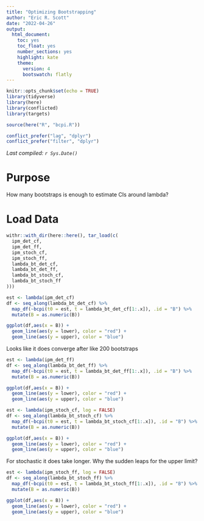 ```yaml
---
title: "Optimizing Bootstrapping"
author: "Eric R. Scott"
date: "2022-04-26"
output: 
  html_document: 
    toc: yes
    toc_float: yes
    number_sections: yes
    highlight: kate
    theme:
      version: 4
      bootswatch: flatly
---
```


```r
knitr::opts_chunk$set(echo = TRUE)
library(tidyverse)
library(here)
library(conflicted)
library(targets)

source(here("R", "bcpi.R"))

conflict_prefer("lag", "dplyr")
conflict_prefer("filter", "dplyr")
```

*Last compiled: `r Sys.Date()`*

# Purpose

How many bootstraps is enough to estimate CIs around lambda?

# Load Data

```r
withr::with_dir(here::here(), tar_load(c(
  ipm_det_cf,
  ipm_det_ff,
  ipm_stoch_cf,
  ipm_stoch_ff,
  lambda_bt_det_cf,
  lambda_bt_det_ff,
  lambda_bt_stoch_cf,
  lambda_bt_stoch_ff
)))

```

```r
est <- lambda(ipm_det_cf)
df <- seq_along(lambda_bt_det_cf) %>% 
  map_df(~bcpi(t0 = est, t = lambda_bt_det_cf[1:.x]), .id = "B") %>% 
  mutate(B = as.numeric(B))

ggplot(df,aes(x = B)) +
  geom_line(aes(y = lower), color = "red") +
  geom_line(aes(y = upper), color = "blue")
```

Looks like it does converge after like 200 bootstraps

```r
est <- lambda(ipm_det_ff)
df <- seq_along(lambda_bt_det_ff) %>% 
  map_df(~bcpi(t0 = est, t = lambda_bt_det_ff[1:.x]), .id = "B") %>% 
  mutate(B = as.numeric(B))

ggplot(df,aes(x = B)) +
  geom_line(aes(y = lower), color = "red") +
  geom_line(aes(y = upper), color = "blue")
```

```r
est <- lambda(ipm_stoch_cf, log = FALSE)
df <- seq_along(lambda_bt_stoch_cf) %>% 
  map_df(~bcpi(t0 = est, t = lambda_bt_stoch_cf[1:.x]), .id = "B") %>% 
  mutate(B = as.numeric(B))

ggplot(df,aes(x = B)) +
  geom_line(aes(y = lower), color = "red") +
  geom_line(aes(y = upper), color = "blue")
```

For stochastic it does take longer.
Why the sudden leaps for the upper limit?

```r
est <- lambda(ipm_stoch_ff, log = FALSE)
df <- seq_along(lambda_bt_stoch_ff) %>% 
  map_df(~bcpi(t0 = est, t = lambda_bt_stoch_ff[1:.x]), .id = "B") %>% 
  mutate(B = as.numeric(B))

ggplot(df,aes(x = B)) +
  geom_line(aes(y = lower), color = "red") +
  geom_line(aes(y = upper), color = "blue")
```

